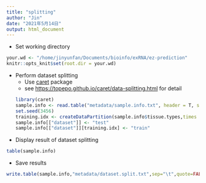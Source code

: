 ```yaml
---
title: "splitting"
author: "Jin"
date: "2021年5月14日"
output: html_document
---
```


- Set working directory
```r
your.wd <- "/home/jinyunfan/Documents/bioinfo/exRNA/ez-prediction"
knitr::opts_knit$set(root.dir = your.wd)
```

- Perform dataset splitting
  - Use [caret](https://topepo.github.io/caret/) package
  - see <https://topepo.github.io/caret/data-splitting.html> for detail
```R
library(caret)
sample.info <- read.table("metadata/sample.info.txt", header = T, sep ="\t",row.names=1,stringsAsFactors = F,check.names = F)
set.seed(3456)
training.idx <- createDataPartition(sample.info$tissue.types,times = 1,p = 0.5)$Resample1
sample.info[["dataset"]] <- "test"
sample.info[["dataset"]][training.idx] <- "train"
```

- Display result of dataset splitting
```R
table(sample.info)
```

- Save results
```R
write.table(sample.info,"metadata/dataset.split.txt",sep="\t",quote=FALSE)
```